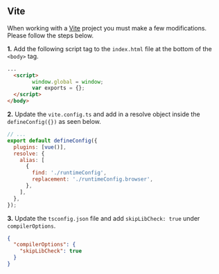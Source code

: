 ## Vite

When working with a [Vite](https://vitejs.dev) project you must make a few modifications. Please follow the steps below.

**1.** Add the following script tag to the `index.html` file at the bottom of the `<body>` tag.

```html
...
  <script>
        window.global = window;
        var exports = {};
  </script>
</body>
```

**2.** Update the `vite.config.ts` and add in a resolve object inside the `defineConfig({})` as seen below.

```js
// ...
export default defineConfig({
  plugins: [vue()],
  resolve: {
    alias: [
      {
        find: './runtimeConfig',
        replacement: './runtimeConfig.browser',
      },
    ],
  },
});
```

**3.** Update the `tsconfig.json` file and add `skipLibCheck: true` under `compilerOptions`.

```json
{
  "compilerOptions": {
    "skipLibCheck": true
  }
}
```

